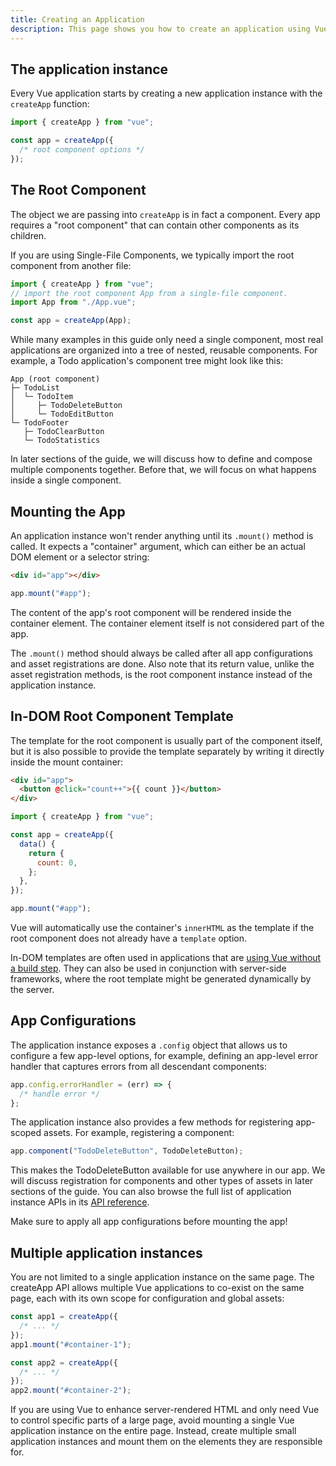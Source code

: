 ```yaml
---
title: Creating an Application
description: This page shows you how to create an application using Vue.js.
---
```


## The application instance​

Every Vue application starts by creating a new application instance with the `createApp` function:

```js
import { createApp } from "vue";

const app = createApp({
  /* root component options */
});
```

## The Root Component​

The object we are passing into `createApp` is in fact a component. Every app requires a "root component" that can contain other components as its children.

If you are using Single-File Components, we typically import the root component from another file:

```js
import { createApp } from "vue";
// import the root component App from a single-file component.
import App from "./App.vue";

const app = createApp(App);
```

While many examples in this guide only need a single component, most real applications are organized into a tree of nested, reusable components. For example, a Todo application's component tree might look like this:

```text
App (root component)
├─ TodoList
│  └─ TodoItem
│     ├─ TodoDeleteButton
│     └─ TodoEditButton
└─ TodoFooter
   ├─ TodoClearButton
   └─ TodoStatistics
```

In later sections of the guide, we will discuss how to define and compose multiple components together. Before that, we will focus on what happens inside a single component.

## Mounting the App​

An application instance won't render anything until its `.mount()` method is called. It expects a "container" argument, which can either be an actual DOM element or a selector string:

```html
<div id="app"></div>
```

```js
app.mount("#app");
```

The content of the app's root component will be rendered inside the container element. The container element itself is not considered part of the app.

The `.mount()` method should always be called after all app configurations and asset registrations are done. Also note that its return value, unlike the asset registration methods, is the root component instance instead of the application instance.

## In-DOM Root Component Template

The template for the root component is usually part of the component itself, but it is also possible to provide the template separately by writing it directly inside the mount container:

```html
<div id="app">
  <button @click="count++">{{ count }}</button>
</div>
```

```js
import { createApp } from "vue";

const app = createApp({
  data() {
    return {
      count: 0,
    };
  },
});

app.mount("#app");
```

Vue will automatically use the container's `innerHTML` as the template if the root component does not already have a `template` option.

In-DOM templates are often used in applications that are <span class="custom-link">[using Vue without a build step](https://vuejs.org/guide/quick-start.html#using-vue-from-cdn)</span>. They can also be used in conjunction with server-side frameworks, where the root template might be generated dynamically by the server.

## App Configurations​

The application instance exposes a `.config` object that allows us to configure a few app-level options, for example, defining an app-level error handler that captures errors from all descendant components:

```js
app.config.errorHandler = (err) => {
  /* handle error */
};
```

The application instance also provides a few methods for registering app-scoped assets. For example, registering a component:

```js
app.component("TodoDeleteButton", TodoDeleteButton);
```

This makes the TodoDeleteButton available for use anywhere in our app. We will discuss registration for components and other types of assets in later sections of the guide. You can also browse the full list of application instance APIs in its <span class="custom-link">[API reference](https://vuejs.org/api/application.html)</span>.

Make sure to apply all app configurations before mounting the app!

## Multiple application instances​

You are not limited to a single application instance on the same page. The createApp API allows multiple Vue applications to co-exist on the same page, each with its own scope for configuration and global assets:

```js
const app1 = createApp({
  /* ... */
});
app1.mount("#container-1");

const app2 = createApp({
  /* ... */
});
app2.mount("#container-2");
```

If you are using Vue to enhance server-rendered HTML and only need Vue to control specific parts of a large page, avoid mounting a single Vue application instance on the entire page. Instead, create multiple small application instances and mount them on the elements they are responsible for.
